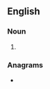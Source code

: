 ==English==

===Noun===
{{head|en|noun plural form}}

# {{plural of|siphonophore|lang=en}}

===Anagrams===
* {{anagrams|en|phonophoresis}}